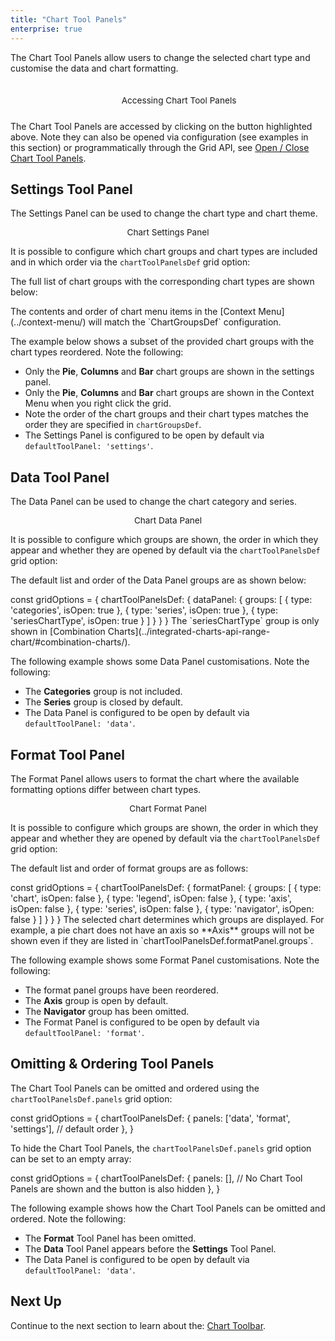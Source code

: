 ```yaml
---
title: "Chart Tool Panels"
enterprise: true
---
```


The Chart Tool Panels allow users to change the selected chart type and customise the data and chart formatting. 

<div style="display: flex; margin-bottom: 25px; margin-top: 25px; margin-left: 35px">
    <figure style="flex: 3; margin: 0;">
        <image-caption src="integrated-charts-chart-tool-panels/resources/chart-tool-panels.png" alt="Open Chart Tool Panels with button to close it on the middle left of the panels" constrained="true" centered="true"></image-caption>
        <figcaption style="text-align: center; font-size: 0.85rem; margin-top: 10px;">Accessing Chart Tool Panels</figcaption>
    </figure>
</div>

The Chart Tool Panels are accessed by clicking on the button highlighted above. Note they can also be opened 
via configuration (see examples in this section) or programmatically through the Grid API, see [Open / Close Chart Tool Panels](/integrated-charts-api-chart-tool-panel/#opening-and-closing-the-chart-tool-panel-via-grid-api/).

## Settings Tool Panel

The Settings Panel can be used to change the chart type and chart theme.

<figure style="flex: 3;">
    <image-caption src="integrated-charts-chart-tool-panels/resources/settings-panel.png" alt="Chart Settings Panel"  constrained="true" centered="true"></image-caption>
    <figcaption style="text-align: center; font-size: 0.85rem; margin-top: 10px;">Chart Settings Panel</figcaption>
</figure>

It is possible to configure which chart groups and chart types are included and in which order via the `chartToolPanelsDef` grid option: 

<api-documentation source='grid-options/properties.json' section='charts' names='["chartToolPanelsDef"]' ></api-documentation>

The full list of chart groups with the corresponding chart types are shown below:

<interface-documentation interfaceName="ChartGroupsDef" config='{"description":"", "asCode":true, "lineBetweenProps": false}'></interface-documentation>

<note>
The contents and order of chart menu items in the [Context Menu](../context-menu/) will match the `ChartGroupsDef` configuration.
</note>

The example below shows a subset of the provided chart groups with the chart types reordered. Note the following:

* Only the **Pie**, **Columns** and **Bar** chart groups are shown in the settings panel.
* Only the **Pie**, **Columns** and **Bar** chart groups are shown in the Context Menu when you right click the grid.
* Note the order of the chart groups and their chart types matches the order they are specified in `chartGroupsDef`.
* The Settings Panel is configured to be open by default via `defaultToolPanel: 'settings'`.

<GridExampleRunner title='Settings Tool Panel Customisation' name='settings-panel-customisation' type='generated' options='{ "enterprise": true, "modules": ["clientside", "menu", "charts"] }'></GridExampleRunner>

## Data Tool Panel

The Data Panel can be used to change the chart category and series.

<figure style="flex: 3;">
    <image-caption src="integrated-charts-chart-tool-panels/resources/data-panel.png" alt="Chart Data Panel" maxWidth="90%" constrained="true" centered="true"></image-caption>
    <figcaption style="text-align: center; font-size: 0.85rem; margin-top: 10px;">Chart Data Panel</figcaption>
</figure>

It is possible to configure which groups are shown, the order in which they appear and whether they are opened by default via the `chartToolPanelsDef` grid option:

<api-documentation source='grid-options/properties.json' section='charts' names='["chartToolPanelsDef"]' ></api-documentation>

The default list and order of the Data Panel groups are as shown below:

<snippet>
const gridOptions = {
    chartToolPanelsDef: {
        dataPanel: {
            groups: [
                { type: 'categories', isOpen: true },
                { type: 'series', isOpen: true },
                { type: 'seriesChartType', isOpen: true }
            ]
        }
    }
}
</snippet>

<note>
The `seriesChartType` group is only shown in [Combination Charts](../integrated-charts-api-range-chart/#combination-charts/).
</note>

The following example shows some Data Panel customisations. Note the following:

* The **Categories** group is not included.
* The **Series** group is closed by default.
* The Data Panel is configured to be open by default via `defaultToolPanel: 'data'`.

<GridExampleRunner title='Data Tool Panel Customisation' name='data-panel-customisation' type='generated' options='{ "enterprise": true, "modules": ["clientside", "menu", "charts"] }'></GridExampleRunner>

## Format Tool Panel

The Format Panel allows users to format the chart where the available formatting options differ between chart types.

<figure style="flex: 3;">
    <image-caption src="integrated-charts-chart-tool-panels/resources/format-panel.png" alt="Chart Format Panel" maxWidth="90%" constrained="true" centered="true"></image-caption>
    <figcaption style="text-align: center; font-size: 0.85rem; margin-top: 10px;">Chart Format Panel</figcaption>
</figure>

It is possible to configure which groups are shown, the order in which they appear and whether they are opened by default via the `chartToolPanelsDef` grid option:

<api-documentation source='grid-options/properties.json' section='charts' names='["chartToolPanelsDef"]' ></api-documentation>

The default list and order of format groups are as follows:

<snippet>
const gridOptions = {
    chartToolPanelsDef: {
        formatPanel: {
            groups: [
                { type: 'chart', isOpen: false },
                { type: 'legend', isOpen: false },
                { type: 'axis', isOpen: false },
                { type: 'series', isOpen: false },
                { type: 'navigator', isOpen: false }
            ]
        }
    }
}
</snippet>

<note>
The selected chart determines which groups are displayed. For example, a pie chart does not have an axis so **Axis** groups will not be shown even if they are listed in `chartToolPanelsDef.formatPanel.groups`.
</note>

The following example shows some Format Panel customisations. Note the following:

* The format panel groups have been reordered.
* The **Axis** group is open by default.
* The **Navigator** group has been omitted.
* The Format Panel is configured to be open by default via `defaultToolPanel: 'format'`.

<GridExampleRunner title='Format Tool Panel Customisation' name='format-panel-customisation' type='generated' options='{ "enterprise": true, "modules": ["clientside", "menu", "charts"] }'></GridExampleRunner>

## Omitting & Ordering Tool Panels 

The Chart Tool Panels can be omitted and ordered using the `chartToolPanelsDef.panels` grid option:

<snippet>
const gridOptions = {
    chartToolPanelsDef: {
        panels: ['data', 'format', 'settings'], // default order
    },
}
</snippet>

To hide the Chart Tool Panels, the `chartToolPanelsDef.panels` grid option can be set to an empty array:

<snippet>
const gridOptions = {
    chartToolPanelsDef: {
        panels: [], // No Chart Tool Panels are shown and the button is also hidden
    },
}
</snippet>


The following example shows how the Chart Tool Panels can be omitted and ordered. Note the following:

* The **Format** Tool Panel has been omitted.
* The **Data** Tool Panel appears before the **Settings** Tool Panel.
* The Data Panel is configured to be open by default via `defaultToolPanel: 'data'`.

<GridExampleRunner title='Omitting & Ordering Tool Panels' name='omitting-ordering-tool-panels' type='generated' options='{ "enterprise": true, "modules": ["clientside", "menu", "charts"] }'></GridExampleRunner>

## Next Up

Continue to the next section to learn about the: [Chart Toolbar](/integrated-charts-toolbar/).
